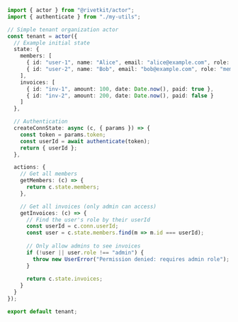 ```typescript
import { actor } from "@rivetkit/actor";
import { authenticate } from "./my-utils";

// Simple tenant organization actor
const tenant = actor({
  // Example initial state
  state: {
    members: [
      { id: "user-1", name: "Alice", email: "alice@example.com", role: "admin" },
      { id: "user-2", name: "Bob", email: "bob@example.com", role: "member" }
    ],
    invoices: [
      { id: "inv-1", amount: 100, date: Date.now(), paid: true },
      { id: "inv-2", amount: 200, date: Date.now(), paid: false }
    ]
  },

  // Authentication
  createConnState: async (c, { params }) => {
    const token = params.token;
    const userId = await authenticate(token);
    return { userId };
  },

  actions: {
    // Get all members
    getMembers: (c) => {
      return c.state.members;
    },

    // Get all invoices (only admin can access)
    getInvoices: (c) => {
      // Find the user's role by their userId
      const userId = c.conn.userId;
      const user = c.state.members.find(m => m.id === userId);
      
      // Only allow admins to see invoices
      if (!user || user.role !== "admin") {
        throw new UserError("Permission denied: requires admin role");
      }
      
      return c.state.invoices;
    }
  }
});

export default tenant;
```
